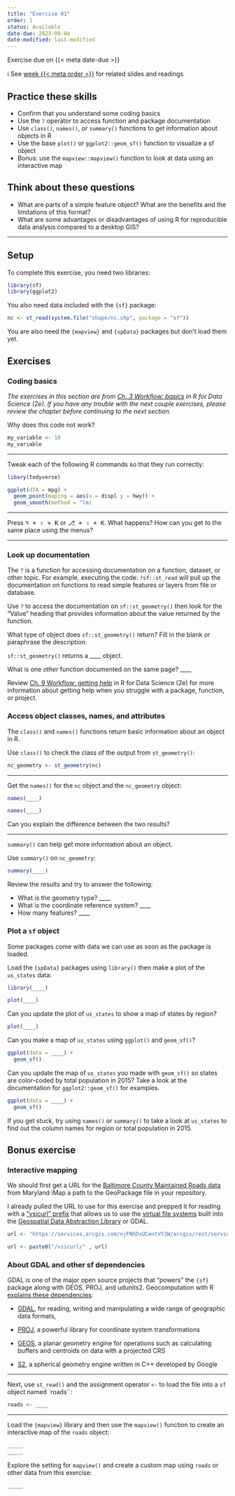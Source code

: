 ```yaml
---
title: "Exercise 01"
order: 1
status: Available
date-due: 2023-09-04
date-modified: last-modified
---
```


::: {.callout-important appearance="minimal" icon="true"}
Exercise due on {{< meta date-due >}}
:::

ℹ️ See [week {{< meta order >}}](../weeks/week_0{{< meta order >}}.html) for related slides and readings

::: {.callout-tip collapse="false" appearance="default" icon="true"}
## Practice these skills

-   Confirm that you understand some coding basics
-   Use the `?` operator to access function and package documentation
-   Use `class()`, `names()`, or `summary()` functions to get information about objects in R
-   Use the base `plot()` or `ggplot2::geom_sf()` function to visualize a sf object
-   Bonus: use the `mapview::mapview()` function to look at data using an interactive map
:::

::: {.callout-note collapse="false" appearance="default" icon="true"}
## Think about these questions

-   What are parts of a simple feature object? What are the benefits and the limitations of this format?
-   What are some advantages or disadvantages of using R for reproducible data analysis compared to a desktop GIS?
:::

----

## Setup

To complete this exercise, you need two libraries:

```r
library(sf)
library(ggplot2)
```

You also need data included with the `{sf}` package:

```r
nc <- st_read(system.file("shape/nc.shp", package = "sf"))
```

You are also need the `{mapview}` and `{spData}` packages but don't load them yet.

## Exercises

### Coding basics

*The exercises in this section are from [Ch. 3 Workflow: basics](https://r4ds.hadley.nz/workflow-basics.html) in R for Data Science (2e). If you have any trouble with the next couple exercises, please review the chapter before continuing to the next section.*

Why does this code not work?

```r
my_variable <- 10
my_varıable
```

------------------------------------------------------------------------

Tweak each of the following R commands so that they run correctly:

```r
libary(todyverse)

ggplot(dTA = mpg) + 
  geom_point(maping = aes(x = displ y = hwy)) +
  geom_smooth(method = "lm)
```

------------------------------------------------------------------------

Press <kbd>⌥ + ⇧ + K</kbd> or <kbd>⎇ + ⇧ + K</kbd>. What happens? How can you get to the same place using the menus?

------------------------------------------------------------------------

### Look up documentation

The `?` is a function for accessing documentation on a function, dataset, or other topic. For example, executing the code: `?sf::st_read` will pull up the documentation on functions to read simple features or layers from file or database.

Use `?` to access the documentation on `sf::st_geometry()` then look for the "Value" heading that provides information about the value returned by the function.

What type of object does `sf::st_geometry()` return? Fill in the blank or paraphrase the description.

`sf::st_geometry()` returns a \_\_\_\_ object.

What is one *other* function documented on the same page? \_\_\_\_

::: {.callout-tip collapse="false" appearance="default" icon="true"}
Review [Ch. 9 Workflow: getting help](https://r4ds.hadley.nz/workflow-help) in R for Data Science (2e) for more information about getting help when you struggle with a package, function, or project.
:::

### Access object classes, names, and attributes

The `class()` and `names()` functions return basic information about an object in R.

Use `class()` to check the class of the output from `st_geometry()`:

```r
nc_geometry <- st_geometry(nc)
```

----

Get the `names()` for the `nc` object and the `nc_geometry` object:

```r
names(____)

names(____)
```

Can you explain the difference between the two results?

----

`summary()` can help get more information about an object.

Use `summary()` on `nc_geometry`:

```r
summary(____)
```

Review the results and try to answer the following:

-   What is the geometry type? \_\_\_\_
-   What is the coordinate reference system? \_\_\_\_
-   How many features? \_\_\_\_

### Plot a `sf` object

Some packages come with data we can use as soon as the package is loaded.

Load the `{spData}` packages using `library()` then make a plot of the `us_states` data:

```r
library(____)

plot(____)
```

Can you update the plot of `us_states` to show a map of states by region?

```r
plot(____)
```

Can you make a map of `us_states` using `ggplot()` and `geom_sf()`?

```r
ggplot(data = ____) +
  geom_sf()
```

Can you update the map of `us_states` you made with `geom_sf()` so states are color-coded by total population in 2015? Take a look at the documentation for `ggplot2::geom_sf()` for examples.

```r
ggplot(data = ____) +
  geom_sf()
```

If you get stuck, try using `names()` or `summary()` to take a look at `us_states` to find out the column names for region or total population in 2015.

## Bonus exercise

### Interactive mapping

We should first get a URL for the [Baltimore County Maintained Roads data](https://data.imap.maryland.gov/datasets/maryland::baltimore-county-maintained-roads/explore) from Maryland iMap a path to the GeoPackage file in your repository.

I already pulled the URL to use for this exercise and prepped it for reading with a ["vsicurl" prefix](https://gdal.org/user/virtual_file_systems.html#vsicurl-http-https-ftp-files-random-access) that allows us to use the [virtual file systems](https://gdal.org/user/virtual_file_systems.html#gdal-virtual-file-systems-compressed-network-hosted-etc-vsimem-vsizip-vsitar-vsicurl) built into the [Geospatial Data Abstraction Library](https://gdal.org/user/virtual_file_systems.html) or GDAL.

```r
url <- "https://services.arcgis.com/njFNhDsUCentVYJW/arcgis/rest/services/Baltimore_County_Maintained_Roads/FeatureServer/0/query?outFields=*&where=1%3D1&f=geojson"

url <- paste0("/vsicurl/" , url)
```


::: {.callout-note collapse="true" appearance="default" icon="true"}
### About GDAL and other sf dependencies
GDAL is one of the major open source projects that "powers" the `{sf}` package along with GEOS, PROJ, and udunits2. Geocomputation with R [explains these dependencies](https://r.geocompx.org/spatial-class#vector-data):

-   [GDAL](https://gdal.org/), for reading, writing and manipulating a wide range of geographic data formats,

-   [PROJ](https://proj.org/), a powerful library for coordinate system transformations

-   [GEOS](https://libgeos.org/), a planar geometry engine for operations such as calculating buffers and centroids on data with a projected CRS

-   [S2](https://s2geometry.io/), a spherical geometry engine written in C++ developed by Google
:::

---

Next, use `st_read()` and the assignment operator `<-` to load the file into a `sf` object named \`roads\`\`:

```r
roads <- ____
```

---

Load the `{mapview}` library and then use the `mapview()` function to create an interactive map of the `roads` object:

```r
_____
_____
```

Explore the setting for `mapview()` and create a custom map using `roads` or other data from this exercise:

```r
_____
```
